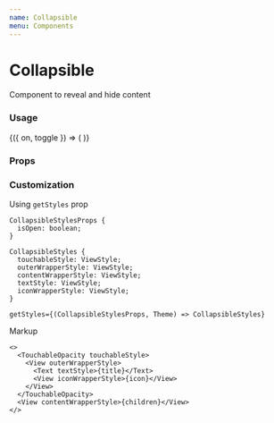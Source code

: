 ```yaml
---
name: Collapsible
menu: Components
---
```



# Collapsible

Component to reveal and hide content

### Usage

<Playground>
  <Toggle initial={false}>
    {({ on, toggle }) => (
      <Collapsible
        title={on ? 'Close collapsible' : 'Open collapsible'}
        isOpen={on}
        onOpen={toggle}
        onClose={toggle}
      >
        <Box
          marginVertical={16}
          justifyContent="center"
          alignItems="center"
          height={300}
          backgroundColor="#67c6bb"
        />
      </Collapsible>
    )}
  </Toggle>
</Playground>

### Props

<Props of={Collapsible} />

### Customization

Using `getStyles` prop

```
CollapsibleStylesProps {
  isOpen: boolean;
}

CollapsibleStyles {
  touchableStyle: ViewStyle;
  outerWrapperStyle: ViewStyle;
  contentWrapperStyle: ViewStyle;
  textStyle: ViewStyle;
  iconWrapperStyle: ViewStyle;
}

getStyles={(CollapsibleStylesProps, Theme) => CollapsibleStyles}
```

Markup

```tsx
<>
  <TouchableOpacity touchableStyle>
    <View outerWrapperStyle>
      <Text textStyle>{title}</Text>
      <View iconWrapperStyle>{icon}</View>
    </View>
  </TouchableOpacity>
  <View contentWrapperStyle>{children}</View>
</>
```
